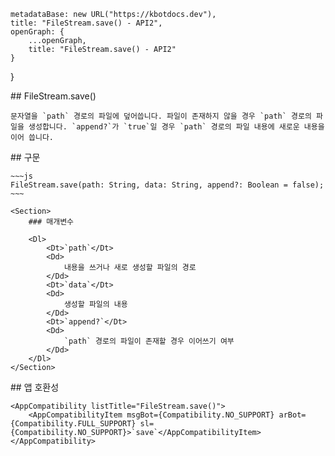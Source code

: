 
    metadataBase: new URL("https://kbotdocs.dev"),
    title: "FileStream.save() - API2",
    openGraph: {
        ...openGraph,
        title: "FileStream.save() - API2"
    }
}

<Section>
    ## FileStream.save()

    문자열을 `path` 경로의 파일에 덮어씁니다. 파일이 존재하지 않을 경우 `path` 경로의 파일을 생성합니다. `append?`가 `true`일 경우 `path` 경로의 파일 내용에 새로운 내용을 이어 씁니다.
</Section>
<Section>
    ## 구문

    ~~~js
    FileStream.save(path: String, data: String, append?: Boolean = false);
    ~~~

    <Section>
        ### 매개변수

        <Dl>
            <Dt>`path`</Dt>
            <Dd>
                내용을 쓰거나 새로 생성할 파일의 경로
            </Dd>
            <Dt>`data`</Dt>
            <Dd>
                생성할 파일의 내용
            </Dd>
            <Dt>`append?`</Dt>
            <Dd>
                `path` 경로의 파일이 존재할 경우 이어쓰기 여부
            </Dd>
        </Dl>
    </Section>
</Section>
<Section>
    ## 앱 호환성

    <AppCompatibility listTitle="FileStream.save()">
        <AppCompatibilityItem msgBot={Compatibility.NO_SUPPORT} arBot={Compatibility.FULL_SUPPORT} sl={Compatibility.NO_SUPPORT}>`save`</AppCompatibilityItem>
    </AppCompatibility>
</Section>